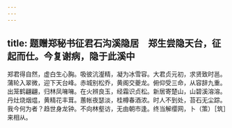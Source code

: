 ```yaml
---
---
---
```

title: 题赠郑秘书征君石沟溪隐居　郑生尝隐天台，征起而仕。今复谢病，隐于此溪中
---



郑君得自然，虚白生心胸。吸彼沆瀣精，凝为冰雪容。大君贞元初，求贤致时邕。蒲轮入翠微，迎下天台峰。赤城别松乔，黄阁交夔龙。俯仰受三命，从容辞九重。出笼鹤翩翩，归林凤噰噰。在火辨良玉，经霜识贞松。新居寄楚山，山碧溪溶溶。丹灶烧烟煴，黄精花丰茸。蕙帐夜瑟淡，桂樽春酒浓。时人不到处，苔石无尘踪。我今何为者？趋世身龙钟。不向林壑访，无由朝市逢。终当解缨网，卜（策）［筑］来相从。